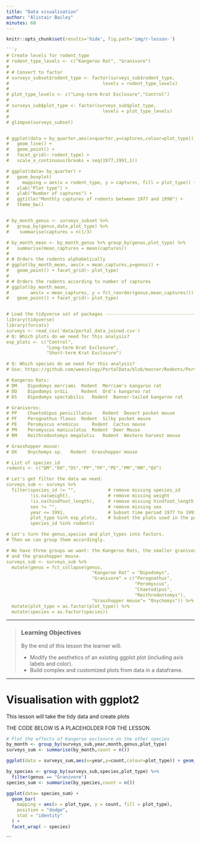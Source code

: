 ```yaml
---
title: "Data visualisation" 
author: "Alistair Bailey"
minutes: 60
---
```


```r
knitr::opts_chunk$set(results='hide', fig.path='img/r-lesson-')
```

```r
```r

# Create levels for rodent_type
# rodent_type_levels <- c("Kangeroo Rat", "Granivore")
# 
# # Convert to factor
# surveys_subset$rodent_type <- factor(surveys_sub$rodent_type, 
#                                   levels = rodent_type_levels)
# 
# plot_type_levels <- c("Long-term Krat Exclosure","Control")
# 
# surveys_sub$plot_type <- factor(surveys_sub$plot_type, 
#                                   levels = plot_type_levels)
# 
# glimpse(surveys_subset)


# ggplot(data = by_quarter,aes(x=quarter,y=captures,colour=plot_type)) + 
#   geom_line() +
#   geom_point() + 
#   facet_grid(~ rodent_type) +
#   scale_x_continuous(breaks = seq(1977,1991,1))

# ggplot(data= by_quarter) +
#   geom_boxplot(
#     mapping = aes(x = rodent_type, y = captures, fill = plot_type)) +
#   xlab("Plot type") +
#   ylab("Number of captures") +
#   ggtitle("Monthly captures of rodents between 1977 and 1990") +
#   theme_bw()


# by_month_genus <- surveys_subset %>% 
#   group_by(genus,date,plot_type) %>% 
#    summarise(captures = n()/3) 

# by_month_mean <- by_month_genus %>% group_by(genus,plot_type) %>% 
#   summarise(mean_captures = mean(captures))
# 
# # Orders the rodents alphabetically
# ggplot(by_month_mean, aes(x = mean_captures,y=genus)) +
#   geom_point() + facet_grid(~ plot_type)
# 
# # Orders the rodents according to number of captures
# ggplot(by_month_mean, 
#        aes(x = mean_captures, y = fct_reorder(genus,mean_captures))) + 
#   geom_point() + facet_grid(~ plot_type)


# Load the tidyverse set of packages -------------------------------------------
library(tidyverse)
library(forcats)
surveys <- read_csv('data/portal_data_joined.csv')
# Q: Which plots do we need for this analysis?
exp_plots <- c("Control",
               "Long-term Krat Exclosure",  
               "Short-term Krat Exclosure")

# Q: Which species do we need for this analysis?
# Use: https://github.com/weecology/PortalData/blob/master/Rodents/Portal_rodent_species.csv for codes.

# Kangeroo Rats:
# DM 	Dipodomys merriami 	Rodent 	Merriam's kangaroo rat
# DO 	Dipodomys ordii 	Rodent 	Ord's kangaroo rat
# DS 	Dipodomys spectabilis 	Rodent 	Banner-tailed kangaroo rat

# Granivores:
# PP 	Chaetodipus penicillatus 	Rodent 	Desert pocket mouse
# PF 	Perognathus flavus 	Rodent 	Silky pocket mouse
# PE 	Peromyscus eremicus 	Rodent 	Cactus mouse
# PM 	Peromyscus maniculatus 	Rodent 	Deer Mouse
# RM 	Reithrodontomys megalotis 	Rodent 	Western harvest mouse

# Grasshopper mouse:
# OX 	Onychomys sp. 	Rodent 	Grasshopper mouse

# List of species_id
rodents <- c("DM","DO","DS","PP","PF","PE","PM","RM","OX")

# Let's get filter the data we need:
surveys_sub <- surveys %>% 
  filter(species_id != "",            # remove missing species_id
         !is.na(weight),              # remove missing weight
         !is.na(hindfoot_length),     # remove missing hindfoot_length
         sex != "",                   # remove missing sex
         year <= 1991,                # Subset time period 1977 to 1991
         plot_type %in% exp_plots,    # Subset the plots used in the paper
         species_id %in% rodents)

# Let's turn the genus,species and plot_types into factors.
# Then we can group them accordingly.

# We have three groups we want: the Kangeroo Rats, the smaller granivores,
# and the grasshopper mouse.
surveys_sub <- surveys_sub %>% 
  mutate(genus = fct_collapse(genus,
                                "Kangeroo Rat" = "Dipodomys",
                                "Granivore" = c("Perognathus",
                                                "Peromyscus",
                                                "Chaetodipus",
                                                "Reithrodontomys"),
                                "Grasshopper mouse"= "Onychomys")) %>% 
  mutate(plot_type = as.factor(plot_type)) %>% 
  mutate(species = as.factor(species))
```

------------

> ### Learning Objectives
>
> By the end of this lesson the learner will:
>
> * Modify the aesthetics of an existing ggplot plot (including axis labels and color).
> * Build complex and customized plots from data in a dataframe.

--------------

# Visualisation with ggplot2 

This lesson will take the tidy data and create plots 

THE CODE BELOW IS A PLACEHOLDER FOR THE LESSON.

```r
# Plot the effects of Kangeroo exclosure on the other species
by_month <- group_by(surveys_sub,year,month,genus,plot_type)
surveys_sum <- summarise(by_month,count = n())

ggplot(data = surveys_sum,aes(x=year,y=count,colour=plot_type)) + geom_line() + facet_wrap(~ genus)
```
```r
by_species <- group_by(surveys_sub,species,plot_type) %>% 
  filter(genus == "Granivore")
species_sum <- summarise(by_species,count = n())

ggplot(data= species_sum) +
  geom_bar(
    mapping = aes(x = plot_type, y = count, fill = plot_type),
    position = "dodge",
    stat = "identity"
  ) +
  facet_wrap( ~ species)
```

```